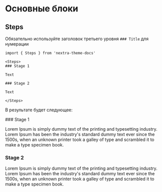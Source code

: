 
# Основные блоки

## Steps

Обязательно используйте заголовок третьего уровня `### Title` для нумерации

```mdx
import { Steps } from 'nextra-theme-docs'

<Steps>
### Stage 1

Text

### Stage 2

Text

</Steps>
```

В результате будет следующее:

<Steps>
### Stage 1

Lorem Ipsum is simply dummy text of the printing and typesetting industry. Lorem Ipsum has been the industry's standard dummy text ever since the 1500s, when an unknown printer took a galley of type and scrambled it to make a type specimen book.

### Stage 2

Lorem Ipsum is simply dummy text of the printing and typesetting industry. Lorem Ipsum has been the industry's standard dummy text ever since the 1500s, when an unknown printer took a galley of type and scrambled it to make a type specimen book.

</Steps>
